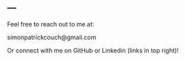 ---
---

<link rel="stylesheet" href="styles.css" type="text/css">

Feel free to reach out to me at: <br>

simonpatrickcouch@gmail.com <br>

Or connect with me on GitHub or Linkedin (links in top right)!